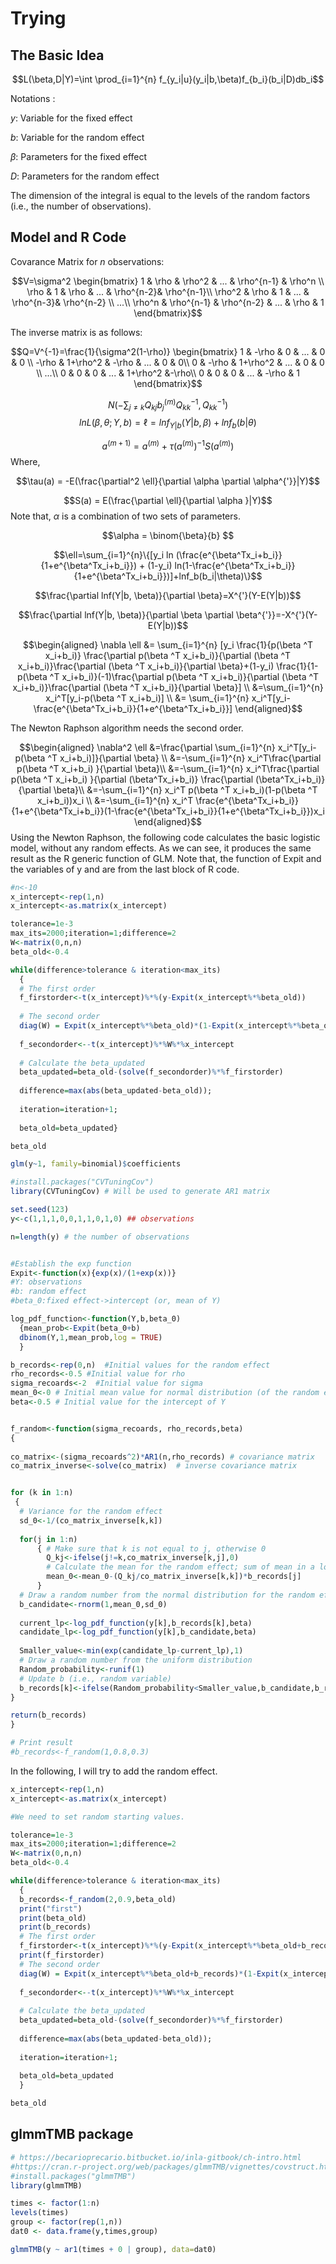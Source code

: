 # Trying

## The Basic Idea

$$L(\beta,D|Y)=\int \prod_{i=1}^{n} f_{y_i|u}(y_i|b,\beta)f_{b_i}(b_i|D)db_i$$

Notations :

$y$: Variable for the fixed effect 

$b$: Variable for the random effect 

$\beta$: Parameters for the fixed effect

$D$: Parameters for the random effect

The dimension of the integral is equal to the levels of the random factors (i.e., the number of observations).
 
## Model and R Code

Covarance Matrix for $n$ observations:

$$V=\sigma^2 \begin{bmatrix} 1 & \rho & \rho^2 & ... & \rho^{n-1} & \rho^n \\ \rho & 1 & \rho & ... & \rho^{n-2}& \rho^{n-1}\\ \rho^2 & \rho & 1 & ... & \rho^{n-3}& \rho^{n-2} \\ ...\\ \rho^n & \rho^{n-1} & \rho^{n-2} & ... & \rho & 1 \end{bmatrix}$$


The inverse matrix is as follows:

$$Q=V^{-1}=\frac{1}{\sigma^2(1-\rho)} \begin{bmatrix} 1 & -\rho & 0 & ... & 0 & 0 \\ -\rho & 1+\rho^2 & -\rho & ... & 0 & 0\\ 0 & -\rho & 1+\rho^2 & ... & 0 & 0 \\ ...\\ 0 & 0 & 0 & ... & 1+\rho^2 &-\rho\\ 0 & 0 & 0 & ... & -\rho & 1 \end{bmatrix}$$

$$N(-\sum_{j\neq k} Q_{kj}b_j^{(m)}Q_{kk}^{-1},Q_{kk}^{-1})$$
$$ln L(\beta, \theta; Y,b)=\ell=lnf_{Y|b}(Y|b,\beta)+lnf_b(b|\theta)$$

$$a^{(m+1)}=a^{(m)}+\tau(a^{(m)})^{-1} S(a^{(m)})$$
Where,

$$\tau(a) = -E(\frac{\partial^2 \ell}{\partial \alpha \partial \alpha^{'}}|Y)$$

$$S(a) = E(\frac{\partial \ell}{\partial \alpha }|Y)$$
Note that, $\alpha$ is a combination of two sets of parameters.

$$\alpha = \binom{\beta}{b} $$

$$\ell=\sum_{i=1}^{n}\{[y_i ln (\frac{e^{\beta^Tx_i+b_i}}{1+e^{\beta^Tx_i+b_i}}) + (1-y_i) ln(1-\frac{e^{\beta^Tx_i+b_i}}{1+e^{\beta^Tx_i+b_i}})]+lnf_b(b_i|\theta)\}$$


$$\frac{\partial lnf(Y|b, \beta)}{\partial \beta}=X^{'}(Y-E(Y|b))$$

$$\frac{\partial lnf(Y|b, \beta)}{\partial \beta \partial \beta^{'}}=-X^{'}(Y-E(Y|b))$$

$$\begin{aligned} \nabla \ell &= \sum_{i=1}^{n} [y_i \frac{1}{p(\beta ^T x_i+b_i)} \frac{\partial p(\beta ^T x_i+b_i)}{\partial (\beta ^T x_i+b_i)}\frac{\partial (\beta ^T x_i+b_i)}{\partial \beta}+(1-y_i) \frac{1}{1-p(\beta ^T x_i+b_i)}(-1)\frac{\partial p(\beta ^T x_i+b_i)}{\partial (\beta ^T x_i+b_i)}\frac{\partial (\beta ^T x_i+b_i)}{\partial \beta}] \\ &=\sum_{i=1}^{n} x_i^T[y_i-p(\beta ^T x_i+b_i)] \\ &= \sum_{i=1}^{n} x_i^T[y_i-\frac{e^{\beta^Tx_i+b_i}}{1+e^{\beta^Tx_i+b_i}}] \end{aligned}$$


The Newton Raphson algorithm needs the second order.

$$\begin{aligned} \nabla^2 \ell &=\frac{\partial \sum_{i=1}^{n} x_i^T[y_i-p(\beta ^T x_i+b_i)]}{\partial \beta} \\ &=-\sum_{i=1}^{n} x_i^T\frac{\partial p(\beta ^T x_i+b_i) }{\partial \beta}\\ &=-\sum_{i=1}^{n} x_i^T\frac{\partial p(\beta ^T x_i+b_i) }{\partial (\beta^Tx_i+b_i)} \frac{\partial (\beta^Tx_i+b_i)}{\partial \beta}\\ &=-\sum_{i=1}^{n} x_i^T p(\beta ^T x_i+b_i)(1-p(\beta ^T x_i+b_i))x_i \\ &=-\sum_{i=1}^{n} x_i^T \frac{e^{\beta^Tx_i+b_i}}{1+e^{\beta^Tx_i+b_i}}(1-\frac{e^{\beta^Tx_i+b_i}}{1+e^{\beta^Tx_i+b_i}})x_i \end{aligned}$$
Using the Newton Raphson, the following code calculates the basic logistic model, without any random effects. As we can see, it produces the same result as the R generic function of GLM. Note that, the function of Expit and the variables of y and are from the last block of R code.

```R
#n<-10
x_intercept<-rep(1,n)
x_intercept<-as.matrix(x_intercept)

tolerance=1e-3
max_its=2000;iteration=1;difference=2
W<-matrix(0,n,n)
beta_old<-0.4

while(difference>tolerance & iteration<max_its)
  {
  # The first order
  f_firstorder<-t(x_intercept)%*%(y-Expit(x_intercept%*%beta_old))
  
  # The second order
  diag(W) = Expit(x_intercept%*%beta_old)*(1-Expit(x_intercept%*%beta_old))
  
  f_secondorder<--t(x_intercept)%*%W%*%x_intercept
  
  # Calculate the beta_updated
  beta_updated=beta_old-(solve(f_secondorder)%*%f_firstorder)
  
  difference=max(abs(beta_updated-beta_old));
  
  iteration=iteration+1;
  
  beta_old=beta_updated}

beta_old

glm(y~1, family=binomial)$coefficients
```


```R

#install.packages("CVTuningCov")
library(CVTuningCov) # Will be used to generate AR1 matrix

set.seed(123)
y<-c(1,1,1,0,0,1,1,0,1,0) ## observations

n=length(y) # the number of observations


#Establish the exp function
Expit<-function(x){exp(x)/(1+exp(x))}
#Y: observations
#b: random effect
#beta_0:fixed effect->intercept (or, mean of Y)

log_pdf_function<-function(Y,b,beta_0)
  {mean_prob<-Expit(beta_0+b)
  dbinom(Y,1,mean_prob,log = TRUE)
  }

b_records<-rep(0,n)  #Initial values for the random effect
rho_records<-0.5 #Initial value for rho
sigma_recoards<-2  #Initial value for sigma
mean_0<-0 # Initial mean value for normal distribution (of the random effect)
beta<-0.5 # Initial value for the intercept of Y


f_random<-function(sigma_recoards, rho_records,beta)
{
  
co_matrix<-(sigma_recoards^2)*AR1(n,rho_records) # covariance matrix
co_matrix_inverse<-solve(co_matrix)  # inverse covariance matrix


for (k in 1:n)
 {
  # Variance for the random effect
  sd_0<-1/(co_matrix_inverse[k,k])
  
  for(j in 1:n)
      { # Make sure that k is not equal to j, otherwise 0
        Q_kj<-ifelse(j!=k,co_matrix_inverse[k,j],0)
        # Calculate the mean for the random effect; sum of mean in a loop
        mean_0<-mean_0-(Q_kj/co_matrix_inverse[k,k])*b_records[j]
      }
  # Draw a random number from the normal distribution for the random effect
  b_candidate<-rnorm(1,mean_0,sd_0)
  
  current_lp<-log_pdf_function(y[k],b_records[k],beta)
  candidate_lp<-log_pdf_function(y[k],b_candidate,beta)
  
  Smaller_value<-min(exp(candidate_lp-current_lp),1)
  # Draw a random number from the uniform distribution
  Random_probability<-runif(1)
  # Update b (i.e., random variable)
  b_records[k]<-ifelse(Random_probability<Smaller_value,b_candidate,b_records[k])
}

return(b_records)
}

# Print result
#b_records<-f_random(1,0.8,0.3) 
```


In the following, I will try to add the random effect. 

```R
x_intercept<-rep(1,n)
x_intercept<-as.matrix(x_intercept)

#We need to set random starting values.

tolerance=1e-3
max_its=2000;iteration=1;difference=2
W<-matrix(0,n,n)
beta_old<-0.4

while(difference>tolerance & iteration<max_its)
  {
  b_records<-f_random(2,0.9,beta_old)
  print("first")
  print(beta_old)
  print(b_records)
  # The first order
  f_firstorder<-t(x_intercept)%*%(y-Expit(x_intercept%*%beta_old+b_records))
  print(f_firstorder)
  # The second order
  diag(W) = Expit(x_intercept%*%beta_old+b_records)*(1-Expit(x_intercept%*%beta_old+b_records))
  
  f_secondorder<--t(x_intercept)%*%W%*%x_intercept
  
  # Calculate the beta_updated
  beta_updated=beta_old-(solve(f_secondorder)%*%f_firstorder)
  
  difference=max(abs(beta_updated-beta_old));
  
  iteration=iteration+1;
  
  beta_old=beta_updated
  }

beta_old


```

## glmmTMB package

```r
# https://becarioprecario.bitbucket.io/inla-gitbook/ch-intro.html
#https://cran.r-project.org/web/packages/glmmTMB/vignettes/covstruct.html
#install.packages("glmmTMB")
library(glmmTMB)

times <- factor(1:n)
levels(times)
group <- factor(rep(1,n))
dat0 <- data.frame(y,times,group)

glmmTMB(y ~ ar1(times + 0 | group), data=dat0)

```
